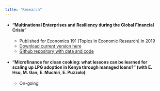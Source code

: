 ```yaml
---
title: "Research"
---
```


- #### "Multinational Enterprises and Resiliency during the Global Financial Crisis"
    - Published for Economics 191 (Topics in Economic Research) in 2019
    - [Download current version here](https://github.com/noahforougi/multinationals/raw/master/paper/finaldraft/Multinationals.pdf)
    - [Github repository with data and code](https://github.com/noahforougi/multinationals)

- #### “Microfinance for clean cooking: what lessons can be learned for scaling up LPG adoption in Kenya through managed loans?" (with E. Hsu, M. Gan, E. Muchiri, E. Puzzolo)
    - On-going

